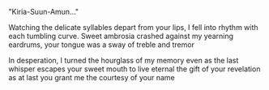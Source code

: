 "Kiria-Suun-Amun..."

Watching the delicate syllables depart from your lips,
I fell into rhythm with each tumbling curve.
Sweet ambrosia crashed against my yearning eardrums,
your tongue was a sway of treble and tremor

In desperation, I turned the hourglass of my memory
even as the last whisper escapes your sweet mouth
to live eternal the gift of your revelation
as at last you grant me the courtesy of your name
